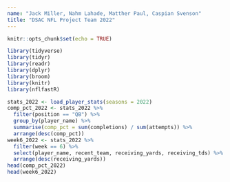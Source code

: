 ```yaml
---
name: "Jack Miller, Nahm Lahade, Matther Paul, Caspian Svenson"
title: "DSAC NFL Project Team 2022"
---
```


```r
knitr::opts_chunk$set(echo = TRUE)
```

```r
library(tidyverse)
library(tidyr)
library(readr)
library(dplyr)
library(broom)
library(knitr)
library(nflfastR)
```

```r
stats_2022 <- load_player_stats(seasons = 2022) 
comp_pct_2022 <- stats_2022 %>%
  filter(position == "QB") %>% 
  group_by(player_name) %>% 
  summarise(comp_pct = sum(completions) / sum(attempts)) %>% 
  arrange(desc(comp_pct))
week6_2022 <- stats_2022 %>% 
  filter(week == 6) %>% 
  select(player_name, recent_team, receiving_yards, receiving_tds) %>% 
  arrange(desc(receiving_yards))
head(comp_pct_2022)
head(week6_2022)
```


